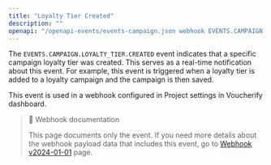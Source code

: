```yaml
---
title: "Loyalty Tier Created"
description: ""
openapi: "/openapi-events/events-campaign.json webhook EVENTS.CAMPAIGN.LOYALTY_TIER.CREATED"
---
```


The `EVENTS.CAMPAIGN.LOYALTY_TIER.CREATED` event indicates that a specific campaign loyalty tier was created. This serves as a real-time notification about this event. For example, this event is triggered when a loyalty tier is added to a loyalty campaign and the campaign is then saved.

This event is used in a webhook configured in Project settings in Voucherify dashboard.

> 📘 Webhook documentation
>
> This page documents only the event. If you need more details about the webhook payload data that includes this event, go to [Webhook v2024-01-01](/api-reference/introduction-to-webhooks "Introduction to webhooks v2024-01-01") page.